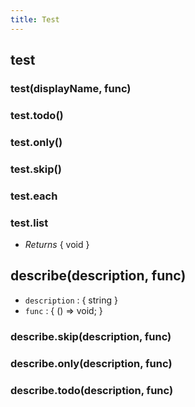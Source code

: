 ```yaml
---
title: Test
---
```


## test

### test(displayName, func)

### test.todo()

### test.only()

### test.skip()

### test.each

### test.list

- *Returns* <type>{ void }</type>

## describe(description, func)

- `description` : <type>{ string }</type>
- `func` : <type>{ () => void; }</type>


### describe.skip(description, func)

### describe.only(description, func)

### describe.todo(description, func)
